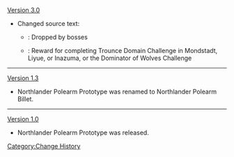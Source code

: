 [[Version 3.0]]
* Changed source text:
** {{Color|Old}}: Dropped by bosses
** {{Color|New}}: Reward for completing Trounce Domain Challenge in Mondstadt, Liyue, or Inazuma, or the Dominator of Wolves Challenge
----
[[Version 1.3]]
* Northlander Polearm Prototype was renamed to Northlander Polearm Billet.
----
[[Version 1.0]]
* Northlander Polearm Prototype was released.
<noinclude>[[Category:Change History]]</noinclude>